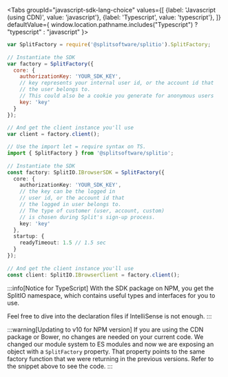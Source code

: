 
<!-- span>{ window.location.pathname.includes("Java") ? "java" : "kotlin" }</span -->

<Tabs
  groupId="javascript-sdk-lang-choice"
  values={[
    {label: 'Javascript (using CDN)', value: 'javascript'},
    {label: 'Typescript', value: 'typescript'},
  ]} defaultValue={ window.location.pathname.includes("Typescript") ? "typescript" : "javascript" }>
  <TabItem value="javascript">

```javascript
var SplitFactory = require('@splitsoftware/splitio').SplitFactory;
 
// Instantiate the SDK
var factory = SplitFactory({ 
  core: {
    authorizationKey: 'YOUR_SDK_KEY',
    // key represents your internal user id, or the account id that 
    // the user belongs to. 
    // This could also be a cookie you generate for anonymous users
    key: 'key'
  }
});
 
// And get the client instance you'll use
var client = factory.client();
```

  </TabItem>
  <TabItem value="typescript">

```typescript
// Use the import let = require syntax on TS.
import { SplitFactory } from '@splitsoftware/splitio';
 
// Instantiate the SDK
const factory: SplitIO.IBrowserSDK = SplitFactory({ 
  core: {
    authorizationKey: 'YOUR_SDK_KEY',
    // the key can be the logged in
    // user id, or the account id that 
    // the logged in user belongs to. 
    // The type of customer (user, account, custom)
    // is chosen during Split's sign-up process.
    key: 'key'
  },
  startup: {
    readyTimeout: 1.5 // 1.5 sec
  }
});
 
// And get the client instance you'll use
const client: SplitIO.IBrowserClient = factory.client();
```

:::info[Notice for TypeScript]
With the SDK package on NPM, you get the SplitIO namespace, which contains useful types and interfaces for you to use.

Feel free to dive into the declaration files if IntelliSense is not enough.
:::
  </TabItem>
</Tabs>

:::warning[Updating to v10 for NPM version]
If you are using the CDN package or Bower, no changes are needed on your current code.
We changed our module system to ES modules and now we are exposing an object with a `SplitFactory` property. That property points to the same factory function that we were returning in the previous versions. Refer to the snippet above to see the code.
:::